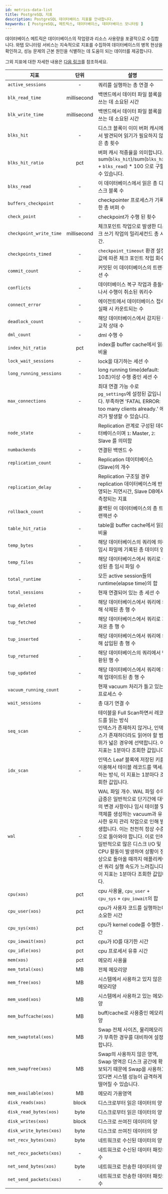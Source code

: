 ```yaml
---
id: metrics-data-list
title: PostgreSQL 지표
description: PostgreSQL 데이터베이스 지표를 안내합니다.
keywords: [ PostgreSQL, 메트릭스, 데이터베이스, 데이터베이스 모니터링 ]
---
```


데이터베이스 메트릭은 데이터베이스의 작업량과 리소스 사용량을 포괄적으로 수집합니다. 와탭 모니터링 서비스는 지속적으로 지표를 수집하여 데이터베이스의 병목 현상을 확인하고, 성능 문제의 근본 원인을 식별하는 데 도움이 되는 데이터를 제공합니다.

그외 지표에 대한 자세한 내용은 [다음 링크](https://www.postgresql.org/docs/)를 참조하세요.

| 지표 | 단위 | 설명 | 카테고리 |
| -- | :---: | -- | -- |
| `active_sessions` | - | 쿼리를 실행하는 총 연결 수 | Connection |
| `blk_read_time` | millisecond | 백엔드에서 데이터 파일 블록을 쓰는 데 소요된 시간 | I/O |
| `blk_write_time` | millisecond | 백엔드에서 데이터 파일 블록을 쓰는 데 소요된 시간 | I/O |
| `blks_hit` | - | 디스크 블록이 이미 버퍼 캐시에서 발견되어 읽기가 필요하지 않은 총 횟수 | I/O |
| `blks_hit_ratio` |  pct | 버퍼 캐시 적중율을 의미합니다. sum(`blks_hit`)/sum(`blks_hit` + `blks_read`) \* 100 으로 구할 수 있습니다. | I/O |
| `blks_read` | - | 이 데이터베이스에서 읽은 총 디스크 블록 수 | I/O |
| `buffers_checkpoint` | - | checkpointer 프로세스가 기록한 총 버퍼 수 | Info |
| `check_point` | - | checkpoint가 수행 된 횟수 | Troughput |
| `checkpoint_write_time` | millisecond | 체크포인트 작업으로 발생한 디스크 쓰기 작업의 밀리세컨드 총 시간. | Troughput |
| `checkpoints_timed` | - | `checkpoint_timeout` 환경 설정값에 따른 체크 포인트 작업 회수 | Troughput |
| `commit_count` | - | 커밋된 이 데이터베이스의 트랜잭션 수 | Troughput |
| `conflicts` | - | 데이터베이스 복구 작업과 충돌이 나서 수행이 취소된 쿼리수 | Troughput |
| `connect_error` | - | 에이전트에서 데이터베이스 접속 실패 시 카운트되는 수 | Connection |
| `deadlock_count` | - | 해당 데이터베이스에서 감지된 총 교착 상태 수 | Performance |
| `dml_count` | - | dml 수행 수 | Troughput |
| `index_hit_ratio` |  pct | index를 buffer cache에서 읽은 비율 | Performance |
| `lock_wait_sessions` | - | lock을 대기하는 세션 수 | Performance |
| `long_running_sessions` | - | long running time(default: 10초)이상 수행 중인 세션 수 | Performance |
| `max_connections` | - | 최대 연결 가능 수로 `pg_settings`에 설정된 값입니다. 부족하면 'FATAL ERROR: too many clients already.' 에러가 발생할 수 있습니다. | Info |
| `node_state` | - | Replication 관계로 구성된 데이터베이스이며 `1`: Master, `2`: Slave 를 의미함 | Info |
| `numbackends` | - | 연결된 백엔드 수 | Info |
| `replication_count` | - | Replication 데이터베이스(Slave)의 개수 | Performance |
| `replication_delay` | - | Replication 구조일 경우 replication 데이터베이스에 반영되는 지연시간, Slave DB에서 측정되는 지표 | Performance |
| `rollback_count` | - | 롤백된 이 데이터베이스의 총 트랜잭션 수 | Performance |
| `table_hit_ratio` | - | table을 buffer cache에서 읽은 비율 | Performance |
| `temp_bytes` | - | 해당 데이터베이스의 쿼리에 의해 임시 파일에 기록된 총 데이터 양 | Performance |
| `temp_files` | - | 해당 데이터베이스에서 쿼리로 생성된 총 임시 파일 수 | Performance |
| `total_runtime` | - | 모든 active session들의 runtime(elapse time)의 합 | Performance |
| `total_sessions` | - | 현재 연결되어 있는 총 세션 수 | Connection |
| `tup_deleted` | - | 해당 데이터베이스에서 쿼리에 의해 삭제된 총 행 수 | Troughput |
| `tup_fetched` | - | 해당 데이터베이스에서 쿼리로 가져온 총 행 수 | Troughput |
| `tup_inserted` | - | 해당 데이터베이스에서 쿼리에 의해 삽입된 총 행 수 | Troughput |
| `tup_returned` | - | 해당 데이터베이스의 쿼리에서 반환된 행 수 | Troughput |
| `tup_updated` | - | 해당 데이터베이스에서 쿼리에 의해 업데이트된 총 행 수 | Troughput |
| `vacuum_running_count` | - | 현재 vacuum 처리가 돌고 있는 프로세스 수 | Performance |
| `wait_sessions` | - | 총 대기 연결 수 | Performance |
| `seq_scan` | - | 테이블을 Full Scan하면서 레코드를 읽는 방식<br/>인덱스가 존재하지 않거나, 인덱스가 존재하더라도 읽어야 할 범위가 넓은 경우에 선택합니다. 이 지표는 1분마다 조회한 값입니다. | Performance |
| `idx_scan` | - | 인덱스 Leaf 블록에 저장된 키를 이용해서 테이블 레코드를 액세스하는 방식, 이 지표는 1분마다 조회한 값입니다. | Performance |
| `wal` | - | WAL 파일 개수. WAL 파일 수의 급증은 일반적으로 단기간에 대량의 변경 사항이나 임시 테이블 및 객체를 생성하는 vacuum과 유사한 유지 관리 작업으로 인해 발생합니다. 이는 천천히 정상 수준으로 돌아와야 합니다. 이로 인해 일반적으로 많은 디스크 I/O 및 CPU 활동이 발생하여 상황이 정상으로 돌아올 때까지 애플리케이션 쿼리 실행 속도가 느려집니다. 이 지표는 1분마다 조회한 값입니다. | Performance |
| `cpu(xos)` |  pct | cpu 사용율, `cpu_user` + `cpu_sys` + `cpu_iowait`의 합 | XOS |
| `cpu_user(xos)` |  pct | cpu가 사용자 코드를 실행하는데 소요한 시간 | XOS |
| `cpu_sys(xos)` |  pct | cpu가 kernel code를 수행한 시간 | XOS |
| `cpu_iowait(xos)` |  pct | cpu가 IO를 대기한 시간 | XOS |
| `cpu_idle(xos)` |  pct | cpu 프로세서 유휴 시간 | XOS |
| `mem(xos)` |  pct | 메모리 사용율 | XOS |
| `mem_total(xos)` |  MB | 전체 메모리양 | XOS |
| `mem_free(xos)` |  MB | 시스템에서 사용하고 있지 않은 메모리양 | XOS |
| `mem_used(xos)` |  MB | 시스템에서 사용하고 있는 메모리양 | XOS |
| `mem_buffcache(xos)` |  MB | buff/cache로 사용중인 메모리양 | XOS |
| `mem_swaptotal(xos)` |  MB | Swap 전체 사이즈, 물리메모리가 부족한 경우를 대비하여 설정합니다. | XOS |
| `mem_swapfree(xos)` |  MB | Swap의 사용하지 않은 영역, Swap 영역은 디스크 공간에 확보되기 때문에 Swap을 사용하고 있다면 시스템 성능이 급격하게 떨어질 수 있습니다. | XOS |
| `mem_available(xos)` |  MB | 메모리 가용영역 | XOS |
| `disk_reads(xos)` | block | 디스크로부터 읽은 데이터의 양 | XOS |
| `disk_read_bytes(xos)` | byte | 디스크로부터 읽은 데이터의 양 | XOS |
| `disk_writes(xos)` | block | 디스크로 쓰여진 데이터의 양 | XOS |
| `disk_write_bytes(xos)` | byte | 디스크로 쓰여진 데이터의 양 | XOS |
| `net_recv_bytes(xos)` | byte | 네트워크로 수신된 데이터의 양 | XOS |
| `net_recv_packets(xos)` |   - | 네트워크로 수신된 데이터 패킷의 수 | XOS |
| `net_send_bytes(xos)` | byte | 네트워크로 전송한 데이터의 양 | XOS |
| `net_send_packets(xos)` |   - | 네트워크로 전송한 데이터 패킷의 수 | XOS |
